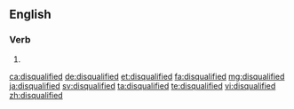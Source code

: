 ==English==

===Verb===
{{head|en|verb form}}

# {{en-past of|disqualify}}

[[ca:disqualified]]
[[de:disqualified]]
[[et:disqualified]]
[[fa:disqualified]]
[[mg:disqualified]]
[[ja:disqualified]]
[[sv:disqualified]]
[[ta:disqualified]]
[[te:disqualified]]
[[vi:disqualified]]
[[zh:disqualified]]